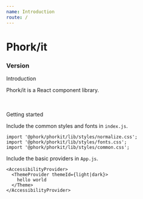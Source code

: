 ```yaml
---
name: Introduction
route: /
---
```



<div
  style={{
    display: 'flex',
    flexDirection: 'row',
    alignItems: 'center',
    justifyContent: 'space-between',
    flexWrap: 'wrap',
  }}
>
  <h1>Phork/it</h1>
  <h3>
    Version <Version />
  </h3>
</div>

<Typography size="6xlarge" weight="light">
  Introduction
</Typography>
<Rhythm mb={4} mt={1}>
  <Divider />
</Rhythm>

Phork/it is a React component library.

<br />
<br />

<Typography size="6xlarge" weight="light">
  Getting started
</Typography>
<Rhythm mb={4} mt={1}>
  <Divider />
</Rhythm>

Include the common styles and fonts in `index.js`.

```
import '@phork/phorkit/lib/styles/normalize.css';
import '@phork/phorkit/lib/styles/fonts.css';
import '@phork/phorkit/lib/styles/common.css';
```

Include the basic providers in `App.js`.

```
<AccessibilityProvider>
  <ThemeProvider themeId={light|dark}>
    hello world
  </Theme>
</AccessibilityProvider>
```
